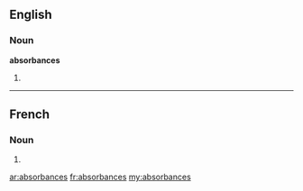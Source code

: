 ==English==

===Noun===
'''absorbances'''

# {{plural of|[[absorbance]]}}

----

==French==

===Noun===
{{infl|fr|plural}} {{f|p}}

# {{plural of|absorbance|lang=fr}}

[[ar:absorbances]]
[[fr:absorbances]]
[[my:absorbances]]